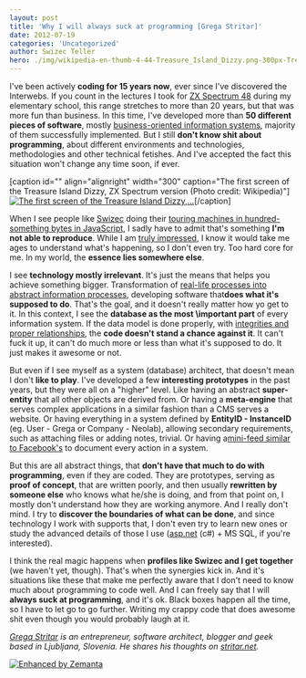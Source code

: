 ```yaml
---
layout: post
title: 'Why I will always suck at programming [Grega Stritar]'
date: 2012-07-19
categories: 'Uncategorized'
author: Swizec Teller
hero: ./img/wikipedia-en-thumb-4-44-Treasure_Island_Dizzy.png-300px-Treasure_Island_Dizzy.png
---
```

I've been actively **coding for 15 years now**, ever since I've discovered the Interwebs. If you count in the lectures I took for [ZX Spectrum 48](http://en.wikipedia.org/wiki/ZX_Spectrum "ZX Spectrum - Wikipedia") during my elementary school, this range stretches to more than 20 years, but that was more fun than business. In this time, I've developed more than **50 different pieces of software**, mostly [business-oriented information systems](http://neolab.si/ "Neolab, software development"), majority of them successfully implemented. But I still **don't know shit about programming**, about different environments and technologies, methodologies and other technical fetishes. And I've accepted the fact this situation won't change any time soon, if ever.



\[caption id="" align="alignright" width="300" caption="The first screen of the Treasure Island Dizzy, ZX Spectrum version (Photo credit: Wikipedia)"][![The first screen of the Treasure Island Dizzy,...](./img/wikipedia-en-thumb-4-44-Treasure_Island_Dizzy.png-300px-Treasure_Island_Dizzy.png "The first screen of the Treasure Island Dizzy,...")](http://en.wikipedia.org/wiki/File:Treasure_Island_Dizzy.png)\[/caption]



When I see people like [Swizec](https://twitter.com/#!/swizec "Swizec (swizec) on Twitter") doing their [touring machines in hundred-something bytes in JavaScript](http://swizec.com/blog/a-turing-machine-in-133-bytes-of-javascript/swizec/3069 "A turing machine in 133 bytes of javascript"), I sadly have to admit that's something **I'm not able to reproduce**. While I am [truly impressed](http://i3.kym-cdn.com/entries/icons/original/000/006/151/tumblr_lltzgnHi5F1qzib3wo1_400.jpg "Not bad"), I know it would take me ages to understand what's happening, so I don't even try. Too hard core for me. In my world, the **essence lies somewhere else**.



I see **technology mostly irrelevant**. It's just the means that helps you achieve something bigger. Transformation of [real-life processes into abstract information processes](http://www.computerworld.com/s/article/9228471/Tech_hotshots_The_rise_of_the_IT_business_analyst "Tech hotshots: The rise of the IT business analyst"), developing software that**does what it's supposed to do**. That's the goal, and it doesn't really matter how yo get to it. In this context, I see the **database as the most \\important part** of every information system. If the data model is done properly, with [integrities and proper relationships](http://www.sqlmag.com/article/performance/sql-by-design-the-four-integrities "SQL By Design: The Four Integrities"), the **code doesn't stand a chance against it**. It can't fuck it up, it can't do much more or less than what it's supposed to do. It just makes it awesome or not.



But even if I see myself as a system (database) architect, that doesn't mean I don't **like to play**. I've developed a few **interesting prototypes** in the past years, but they were all on a "higher" level. Like having an abstract **super-entity** that all other objects are derived from. Or having a **meta-engine** that serves complex applications in a similar fashion than a CMS serves a website. Or having everything in a system defined by **EntityID - InstanceID** (eg. User - Grega or Company - Neolab), allowing secondary requirements, such as attaching files or adding notes, trivial. Or having a[mini-feed similar to Facebook's](http://stritar.net/Post/How_Mini_Feed_And_Other_Streams_Revolutionized_IT.aspx "How mini-feed and other streams revolutionized IT") to document every action in a system.



But this are all abstract things, that **don't have that much to do with programming**, even if they are coded. They are prototypes, serving as **proof of concept**, that are written poorly, and then usually **rewritten by someone else** who knows what he/she is doing, and from that point on, I mostly don't understand how they are working anymore. And I really don't mind. I try to **discover the boundaries of what can be done**, and since technology I work with supports that, I don't even try to learn new ones or study the advanced details of those I use ([asp.net](http://asp.net/) (c#) + MS SQL, if you're interested).



I think the real magic happens when **profiles like Swizec and I get together** (we haven't yet, though). That's when the synergies kick in. And it's situations like these that make me perfectly aware that I don't need to know much about programming to code well. And I can freely say that I will **always suck at programming**, and it's ok. Black boxes happen all the time, so I have to let go to go further. Writing my crappy code that does awesome shit even though you would probably laugh at it.



_[Grega Stritar](https://twitter.com/#!/gstritar "Grega Stritar (gstritar) on Twitter") is an entrepreneur, software architect, blogger and geek based in Ljubljana, Slovenia. He shares his thoughts on [stritar.net](http://stritar.net/Blog.aspx "Stritar's chronolog")._

[![Enhanced by Zemanta](http://img.zemanta.com/zemified_e.png?x-id=61e1139d-982b-47c3-b92a-72793b51d293)](http://www.zemanta.com/?px "Enhanced by Zemanta")